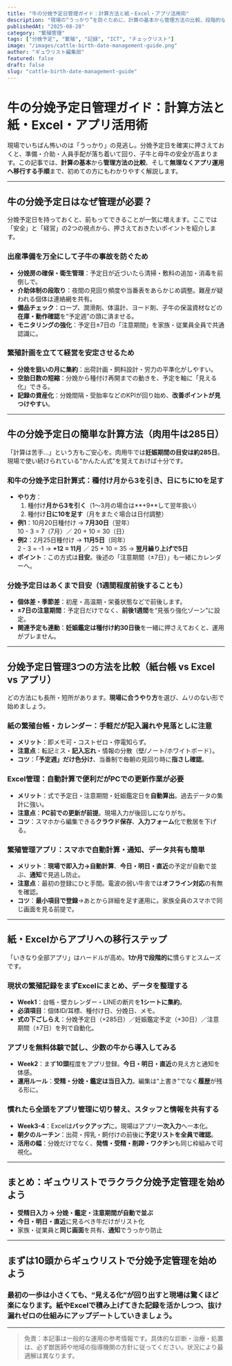 ```yaml
---
title: "牛の分娩予定日管理ガイド：計算方法と紙・Excel・アプリ活用術"
description: "現場の“うっかり”を防ぐために、計算の基本から管理方法の比較、段階的なアプリ移行手順までをやさしく解説。肉用牛の妊娠期間（約285日）に基づく実践ガイド。"
publishedAt: "2025-08-28"
category: "繁殖管理"
tags: ["分娩予定", "繁殖", "記録", "ICT", "チェックリスト"]
image: "/images/cattle-birth-date-management-guide.png"
author: "ギュウリスト編集部"
featured: false
draft: false
slug: "cattle-birth-date-management-guide"
---
```


# 牛の分娩予定日管理ガイド：計算方法と紙・Excel・アプリ活用術

現場でいちばん怖いのは「うっかり」の見逃し。分娩予定日を確実に押さえておくと、準備・介助・人員手配が落ち着いて回り、子牛と母牛の安全が高まります。この記事では、**計算の基本**から**管理方法の比較**、そして**無理なくアプリ運用へ移行する手順**まで、初めての方にもわかりやすく解説します。

---

## 牛の分娩予定日はなぜ管理が必要？
分娩予定日を持っておくと、前もってできることが一気に増えます。ここでは「安全」と「経営」の2つの視点から、押さえておきたいポイントを紹介します。

### 出産準備を万全にして子牛の事故を防ぐため
- **分娩房の確保・衛生管理**：予定日が近づいたら清掃・敷料の追加・消毒を前倒しで。
- **介助体制の段取り**：夜間の見回り頻度や当番表をあらかじめ調整。難産が疑われる個体は連絡網を共有。
- **備品チェック**：ロープ、潤滑剤、体温計、ヨード剤、子牛の保温資材などの**在庫・動作確認**を“予定週”の頭に済ませる。
- **モニタリングの強化**：予定日±7日の「注意期間」を家族・従業員全員で共通認識に。

### 繁殖計画を立てて経営を安定させるため
- **分娩を狙いの月に集約**：出荷計画・飼料設計・労力の平準化がしやすい。
- **空胎日数の短縮**：分娩から種付け再開までの動きを、予定を軸に「見える化」できる。
- **記録の資産化**：分娩間隔・受胎率などのKPIが回り始め、**改善ポイントが見つけやすい**。

---

## 牛の分娩予定日の簡単な計算方法（肉用牛は285日）
「計算は苦手…」という方もご安心を。肉用牛では**妊娠期間の目安は約285日**。現場で使い続けられている“かんたん式”を覚えておけば十分です。

### 和牛の分娩予定日計算式：種付け月から3を引き、日にちに10を足す
- **やり方**：  
  1) 種付け**月から3を引く**（1〜3月の場合は**+9**して翌年扱い）  
  2) 種付け**日に10を足す**（月をまたぐ場合は日付調整）  
- **例1**：10月20日種付け → **7月30日**（翌年）  
  10 - 3 = 7（7月）／ 20 + 10 = 30（日）  
- **例2**：2月25日種付け → **11月5日**（同年）  
  2 - 3 = -1 → **+12 = 11月** ／ 25 + 10 = 35 → **翌月繰り上げで5日**  
- **ポイント**：この方式は**目安**。後述の「注意期間（±7日）」も一緒にカレンダーへ。

### 分娩予定日はあくまで目安（1週間程度前後することも）
- **個体差・季節差**：初産・高温期・栄養状態などで前後します。  
- **±7日の注意期間**：予定日だけでなく、**前後1週間**を“見張り強化ゾーン”に設定。  
- **関連予定も連動**：**妊娠鑑定は種付け約30日後**を一緒に押さえておくと、運用がブレません。

---

## 分娩予定日管理3つの方法を比較（紙台帳 vs Excel vs アプリ）
どの方法にも長所・短所があります。**現場に合うやり方**を選び、ムリのない形で始めましょう。

### 紙の繁殖台帳・カレンダー：手軽だが記入漏れや見落としに注意
- **メリット**：即メモ可・コストゼロ・停電知らず。  
- **注意点**：転記ミス・**記入忘れ**・情報の分散（壁/ノート/ホワイトボード）。  
- **コツ**：**「予定週」だけ色分け**、当番制で毎朝の見回り時に**指さし確認**。

### Excel管理：自動計算で便利だがPCでの更新作業が必要
- **メリット**：式で予定日・注意期間・妊娠鑑定日を**自動算出**。過去データの集計に強い。  
- **注意点**：**PC前での更新が前提**。現場入力が後回しになりがち。  
- **コツ**：スマホから編集できる**クラウド保存**、**入力フォーム**化で敷居を下げる。

### 繁殖管理アプリ：スマホで自動計算・通知、データ共有も簡単
- **メリット**：**現場で即入力→自動計算**、**今日・明日・直近**の予定が自動で並ぶ、**通知**で見逃し防止。  
- **注意点**：最初の登録にひと手間。電波の弱い牛舎では**オフライン対応**の有無を確認。  
- **コツ**：**最小項目で登録**→あとから詳細を足す運用に。家族全員のスマホで同じ画面を見る前提で。

---

## 紙・Excelからアプリへの移行ステップ
「いきなり全部アプリ」はハードルが高め。**1か月で段階的に**慣らすとスムーズです。

### 現状の繁殖記録をまずExcelにまとめ、データを整理する
- **Week1**：台帳・壁カレンダー・LINEの断片を**1シートに集約**。  
- **必須項目**：個体ID/耳標、種付け日、分娩日、メモ。  
- **式の下ごしらえ**：分娩予定日（+285日）／妊娠鑑定予定（+30日）／注意期間（±7日）を列で自動化。

### アプリを無料体験で試し、少数の牛から導入してみる
- **Week2**：まず**10頭**程度をアプリ登録。**今日・明日・直近**の見え方と通知を体感。  
- **運用ルール**：**受精・分娩・鑑定は当日入力**。編集は“上書き”でなく**履歴**が残る形に。

### 慣れたら全頭をアプリ管理に切り替え、スタッフと情報を共有する
- **Week3-4**：Excelは**バックアップ**に。現場はアプリ**一次入力**へ一本化。  
- **朝夕のルーチン**：出荷・搾乳・飼付けの前後に**予定リストを全員で確認**。  
- **活用の幅**：分娩だけでなく、**発情・受精・削蹄・ワクチン**も同じ枠組みで可視化。

---

## まとめ：ギュウリストでラクラク分娩予定管理を始めよう
- **受精日入力 → 分娩・鑑定・注意期間が自動で並ぶ**  
- **今日・明日・直近**に見るべき牛だけがリスト化  
- 家族・従業員と**同じ画面**を共有、**通知**でうっかり防止  
---
## まずは10頭からギュウリストで分娩予定管理を始めよう
### 最初の一歩は小さくても、**“見える化”が回り出すと現場は驚くほど楽**になります。紙やExcelで積み上げてきた記録を活かしつつ、**抜け漏れゼロの仕組み**にアップデートしていきましょう。
---

> 免責：本記事は一般的な運用の参考情報です。具体的な診断・治療・処置は、必ず獣医師や地域の指導機関の方針に従ってください。状況により最適解は異なります。
